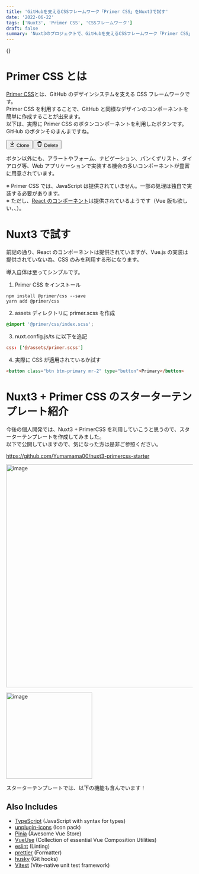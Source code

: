 ```yaml
---
title: 'GitHubを支えるCSSフレームワーク「Primer CSS」をNuxt3で試す'
date: '2022-06-22'
tags: ['Nuxt3', 'Primer CSS', 'CSSフレームワーク']
draft: false
summary: 'Nuxt3のプロジェクトで、GitHubを支えるCSSフレームワーク「Primer CSS」を試してみました。スターターテンプレートも公開しています。'
---
```


{<TOCInline toc={props.toc} toHeading={1} asDisclosure />}

<link href="https://unpkg.com/@primer/css@^19.0.0/dist/primer.css" rel="stylesheet" />

# Primer CSS とは

[Primer CSS](https://primer.style/css/)とは、GitHub のデザインシステムを支える CSS フレームワークです。<br />
Primer CSS を利用することで、GitHub と同様なデザインのコンポーネントを簡単に作成することが出来ます。<br/>
以下は、実際に Primer CSS のボタンコンポーネントを利用したボタンです。GitHub のボタンそのまんまですね。

<button className="btn btn-primary" type="button">
  <svg
    className="octicon"
    xmlns="http://www.w3.org/2000/svg"
    viewBox="0 0 16 16"
    width="16"
    height="16"
  >
    <path
      fillRule="evenodd"
      d="M7.47 10.78a.75.75 0 001.06 0l3.75-3.75a.75.75 0 00-1.06-1.06L8.75 8.44V1.75a.75.75 0 00-1.5 0v6.69L4.78 5.97a.75.75 0 00-1.06 1.06l3.75 3.75zM3.75 13a.75.75 0 000 1.5h8.5a.75.75 0 000-1.5h-8.5z"
    ></path>
  </svg>
  <span>Clone</span>
  <span className="dropdown-caret"></span>
</button>

<button className="btn btn-danger" type="button">
  <svg
    className="octicon"
    xmlns="http://www.w3.org/2000/svg"
    viewBox="0 0 16 16"
    width="16"
    height="16"
  >
    <path
      fillRule="evenodd"
      d="M6.5 1.75a.25.25 0 01.25-.25h2.5a.25.25 0 01.25.25V3h-3V1.75zm4.5 0V3h2.25a.75.75 0 010 1.5H2.75a.75.75 0 010-1.5H5V1.75C5 .784 5.784 0 6.75 0h2.5C10.216 0 11 .784 11 1.75zM4.496 6.675a.75.75 0 10-1.492.15l.66 6.6A1.75 1.75 0 005.405 15h5.19c.9 0 1.652-.681 1.741-1.576l.66-6.6a.75.75 0 00-1.492-.149l-.66 6.6a.25.25 0 01-.249.225h-5.19a.25.25 0 01-.249-.225l-.66-6.6z"
    ></path>
  </svg>
  <span>Delete</span>
</button>

ボタン以外にも、アラートやフォーム、ナビゲーション、パンくずリスト、ダイアログ等、Web アプリケーションで実装する機会の多いコンポーネントが豊富に用意されています。

※ Primer CSS では、JavaScript は提供されていません。一部の処理は独自で実装する必要があります。<br />
※ ただし、[React のコンポーネント](https://primer.style/react/)は提供されているようです（Vue 版も欲しい、、）。

# Nuxt3 で試す

前記の通り、React のコンポーネントは提供されていますが、Vue.js の実装は提供されていない為、CSS のみを利用する形になります。

導入自体は至ってシンプルです。

1. Primer CSS をインストール

```shell
npm install @primer/css --save
yarn add @primer/css
```

2. assets ディレクトリに primer.scss を作成

```scss
@import '@primer/css/index.scss';
```

3. nuxt.config.js/ts に以下を追記

```conf
css: ['@/assets/primer.scss']
```

4. 実際に CSS が適用されているか試す

```html
<button class="btn btn-primary mr-2" type="button">Primary</button>
```

# Nuxt3 + Primer CSS のスターターテンプレート紹介

今後の個人開発では、Nuxt3 + PrimerCSS を利用していこうと思うので、スターターテンプレートを作成してみました。<br/>
以下で公開していますので、気になった方は是非ご参照ください。

https://github.com/Yumamama00/nuxt3-primercss-starter

<img
  width="600"
  alt="image"
  src="https://user-images.githubusercontent.com/68138518/174828226-d8dc3d91-ba13-4ced-af1c-be918f2b66d1.png"
/>

<img
  width="232"
  alt="image"
  src="https://user-images.githubusercontent.com/68138518/174828139-60d8cbb5-6925-4e14-8af2-918232ba924d.png"
/>

スターターテンプレートでは、以下の機能も含んでいます！

## Also Includes

- [TypeScript](https://www.typescriptlang.org/) (JavaScript with syntax for types)
- [unplugin-icons](https://github.com/antfu/unplugin-icons) (Icon pack)
- [Pinia](https://pinia.vuejs.org/) (Awesome Vue Store)
- [VueUse](https://vueuse.org/) (Collection of essential Vue Composition Utilities)
- [eslint](https://eslint.org/) (Linting)
- [prettier](https://prettier.io/) (Formatter)
- [husky](https://typicode.github.io/husky/#/) (Git hooks)
- [Vitest](https://vitest.dev/) (Vite-native unit test framework)
